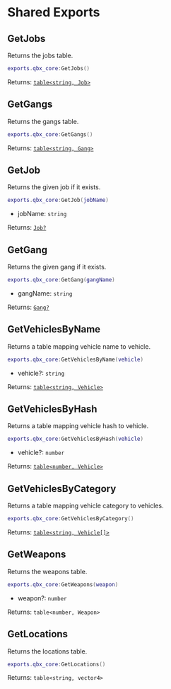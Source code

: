 
# Shared Exports

## GetJobs

Returns the jobs table.

```lua
exports.qbx_core:GetJobs()
```

Returns: [`table<string, Job>`](../types/job.mdx)

## GetGangs

Returns the gangs table.

```lua
exports.qbx_core:GetGangs()
```

Returns: [`table<string, Gang>`](../types/gang.mdx)

## GetJob

Returns the given job if it exists.

```lua
exports.qbx_core:GetJob(jobName)
```

- jobName: `string`

Returns: [`Job?`](../types/job.mdx)

## GetGang

Returns the given gang if it exists.

```lua
exports.qbx_core:GetGang(gangName)
```
- gangName: `string`

Returns: [`Gang?`](../types/gang.mdx)

## GetVehiclesByName

Returns a table mapping vehicle name to vehicle.

```lua
exports.qbx_core:GetVehiclesByName(vehicle)
```

- vehicle?: `string`

Returns: [`table<string, Vehicle>`](../types/vehicle.mdx#vehicle)

## GetVehiclesByHash

Returns a table mapping vehicle hash to vehicle.

```lua
exports.qbx_core:GetVehiclesByHash(vehicle)
```

- vehicle?: `number`

Returns: [`table<number, Vehicle>`](../types/vehicle.mdx#vehicle)

## GetVehiclesByCategory

Returns a table mapping vehicle category to vehicles.

```lua
exports.qbx_core:GetVehiclesByCategory()
```

Returns: [`table<string, Vehicle[]>`](../types/vehicle.mdx#vehicle)

## GetWeapons

Returns the weapons table.

```lua
exports.qbx_core:GetWeapons(weapon)
```

- weapon?: `number`

Returns: `table<number, Weapon>`

## GetLocations

Returns the locations table.

```lua
exports.qbx_core:GetLocations()
```

Returns: `table<string, vector4>`

